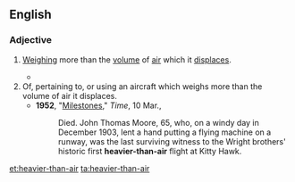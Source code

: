 ==English==

===Adjective===
{{en-adj|head=[[heavier]]-[[than]]-[[air]]|-}}

# {{lb|en|of an [[aircraft]]}} [[weigh|Weighing]] more than the [[volume]] of [[air]] which it [[displace]]s.
#* {{quote-text|year=1914|author=[[w:Victor_Appleton|Victor Appleton]]|title=Tom Swift And His Photo Telephone|chapter=1|passage=And folks laughed at Santos Dumont, at the Wrights, and at all the other fellows, who said they could take a '''heavier-than-air''' machine, and skim above the clouds like a bird.}}
# Of, pertaining to, or using an aircraft which weighs more than the volume of air it displaces.
#* '''1952''', "[http://www.time.com/time/magazine/article/0,9171,822264,00.html Milestones]," ''Time'', 10 Mar.,
#*: Died. John Thomas Moore, 65, who, on a windy day in December 1903, lent a hand putting a flying machine on a runway, was the last surviving witness to the Wright brothers' historic first '''heavier-than-air''' flight at Kitty Hawk.

[[et:heavier-than-air]]
[[ta:heavier-than-air]]
